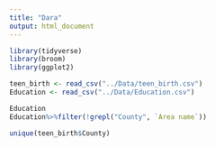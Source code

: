 ```yaml
---
title: "Dara"
output: html_document
---
```



```r
library(tidyverse)
library(broom)
library(ggplot2)

```


```r
teen_birth <- read_csv("../Data/teen_birth.csv")
Education <- read_csv("../Data/Education.csv")
```


```r
Education
Education%>%filter(!grepl("County", `Area name`))

unique(teen_birth$County)


```



